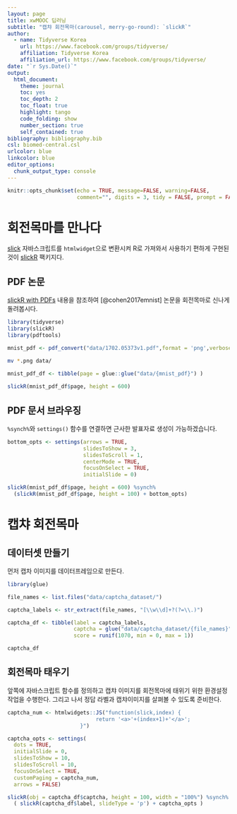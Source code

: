 ```yaml
---
layout: page
title: xwMOOC 딥러닝
subtitle: "캡챠 회전목마(carousel, merry-go-round): `slickR`"
author:
  - name: Tidyverse Korea
    url: https://www.facebook.com/groups/tidyverse/
    affiliation: Tidyverse Korea
    affiliation_url: https://www.facebook.com/groups/tidyverse/
date: "`r Sys.Date()`"
output:
  html_document: 
    theme: journal
    toc: yes
    toc_depth: 2
    toc_float: true
    highlight: tango
    code_folding: show
    number_section: true
    self_contained: true
bibliography: bibliography.bib
csl: biomed-central.csl
urlcolor: blue
linkcolor: blue
editor_options: 
  chunk_output_type: console
---
```



```r
knitr::opts_chunk$set(echo = TRUE, message=FALSE, warning=FALSE,
                      comment="", digits = 3, tidy = FALSE, prompt = FALSE, fig.align = 'center')

```

# 회전목마를 만나다 {#captcha-carousel}

[slick](http://kenwheeler.github.io/slick/) 자바스크립트를 `htmlwidget`으로 변환시켜 R로 가져와서 사용하기 편하게 구현된 것이 [slickR](https://github.com/yonicd/slickR) 팩키지다. 

## PDF 논문 {#pdf-papers}

[slickR with PDFs](https://yonicd.github.io/slickR/articles/pdfs.html) 내용을 참조하여 [@cohen2017emnist] 논문을 회전목마로 신나게 돌려봅시다.

```r
library(tidyverse)
library(slickR)
library(pdftools)

mnist_pdf <- pdf_convert("data/1702.05373v1.pdf",format = 'png',verbose = FALSE)
```

``` bash
mv *.png data/
```

```r
mnist_pdf_df <- tibble(page = glue::glue("data/{mnist_pdf}") )
  
slickR(mnist_pdf_df$page, height = 600)
```

## PDF 문서 브라우징 {#pdf-browsing}

`%synch%`와 `settings()` 함수를 연결하면 근사한 발표자료 생성이 가능하겠습니다.

```r
bottom_opts <- settings(arrows = TRUE,
                        slidesToShow = 3,
                        slidesToScroll = 1,
                        centerMode = TRUE, 
                        focusOnSelect = TRUE,
                        initialSlide = 0)

slickR(mnist_pdf_df$page, height = 600) %synch% 
  (slickR(mnist_pdf_df$page, height = 100) + bottom_opts)
```


# 캡챠 회전목마 {#captcha-carousel-data}

## 데이터셋 만들기 {#captcha-carousel-dataset}

먼저 캡차 이미지를 데이터프레임으로 만든다.

```r
library(glue)

file_names <- list.files("data/captcha_dataset/")

captcha_labels <- str_extract(file_names, "[\\w\\d]+?(?=\\.)")

captcha_df <- tibble(label = captcha_labels, 
                     captcha = glue("data/captcha_dataset/{file_names}"),
                     score = runif(1070, min = 0, max = 1))

captcha_df
```

## 회전목마 태우기 {#captcha-carousel-dataset-merry}

앞쪽에 자바스크립트 함수를 정의하고 캡챠 이미지를 회전목마에 태위기 위한 환경설정 작업을 수행한다. 그리고 나서 정답 라벨과 캡챠이미지를 살펴볼 수 있도록 준비한다.

```r
captcha_num <- htmlwidgets::JS("function(slick,index) {
                            return '<a>'+(index+1)+'</a>';
                       }")

captcha_opts <- settings(
  dots = TRUE,
  initialSlide = 0,
  slidesToShow = 10, 
  slidesToScroll = 10, 
  focusOnSelect = TRUE,
  customPaging = captcha_num,
  arrows = FALSE)

slickR(obj = captcha_df$captcha, height = 100, width = "100%") %synch%
  ( slickR(captcha_df$label, slideType = 'p') + captcha_opts ) 
```

